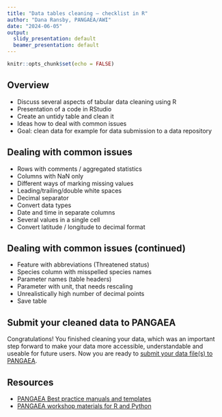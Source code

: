 ```yaml
---
title: "Data tables cleaning – checklist in R"
author: "Dana Ransby, PANGAEA/AWI"
date: "2024-06-05"
output:
  slidy_presentation: default
  beamer_presentation: default
---
```


```r
knitr::opts_chunk$set(echo = FALSE)
```

## Overview

- Discuss several aspects of tabular data cleaning using R
- Presentation of a code in RStudio
- Create an untidy table and clean it
- Ideas how to deal with common issues
- Goal: clean data for example for data submission to a data repository


## Dealing with common issues

- Rows with comments / aggregated statistics
- Columns with NaN only
- Different ways of marking missing values
- Leading/trailing/double white spaces
- Decimal separator
- Convert data types
- Date and time in separate columns
- Several values in a single cell
- Convert latitude / longitude to decimal format

## Dealing with common issues (continued)
- Feature with abbreviations (Threatened status)
- Species column with misspelled species names
- Parameter names (table headers)
- Parameter with unit, that needs rescaling
- Unrealistically high number of decimal points
- Save table

## Submit your cleaned data to PANGAEA

Congratulations! You finished cleaning your data, which was an important step forward to make your data more accessible, understandable and useable for future users. Now you are ready to [submit your data file(s) to PANGAEA](https://www.pangaea.de/submit/).

## Resources

- [PANGAEA Best practice manuals and templates](https://wiki.pangaea.de/wiki/Best_practice_manuals_and_templates)
-  [PANGAEA workshop materials for R and Python](https://github.com/pangaea-data-publisher/community-workshop-material/tree/master) 
